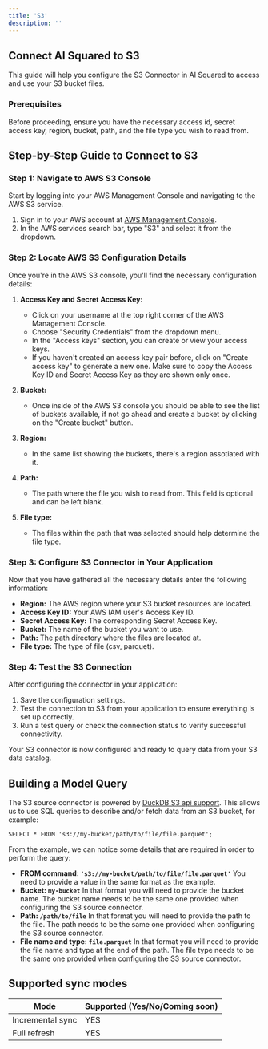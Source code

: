 ```yaml
---
title: 'S3'
description: ''
---
```


## Connect AI Squared to S3

This guide will help you configure the S3 Connector in AI Squared to access and use your S3 bucket files.

### Prerequisites

Before proceeding, ensure you have the necessary access id, secret access key, region, bucket, path, and the file type you wish to read from.

## Step-by-Step Guide to Connect to S3

### Step 1: Navigate to AWS S3 Console

Start by logging into your AWS Management Console and navigating to the AWS S3 service.

1. Sign in to your AWS account at [AWS Management Console](https://aws.amazon.com/console/).
2. In the AWS services search bar, type "S3" and select it from the dropdown.

### Step 2: Locate AWS S3 Configuration Details

Once you're in the AWS S3 console, you'll find the necessary configuration details:

1. **Access Key and Secret Access Key:**
   - Click on your username at the top right corner of the AWS Management Console.
   - Choose "Security Credentials" from the dropdown menu.
   - In the "Access keys" section, you can create or view your access keys.
   - If you haven't created an access key pair before, click on "Create access key" to generate a new one. Make sure to copy the Access Key ID and Secret Access Key as they are shown only once.

2. **Bucket:**
   - Once inside of the AWS S3 console you should be able to see the list of buckets available, if not go ahead and create a bucket by clicking on the "Create bucket" button.

3. **Region:**
   - In the same list showing the buckets, there's a region assotiated with it.

4. **Path:**
   - The path where the file you wish to read from. This field is optional and can be left blank.

5. **File type:**
   - The files within the path that was selected should help determine the file type.

### Step 3: Configure S3 Connector in Your Application

Now that you have gathered all the necessary details enter the following information:
   - **Region:** The AWS region where your S3 bucket resources are located.
   - **Access Key ID:** Your AWS IAM user's Access Key ID.
   - **Secret Access Key:** The corresponding Secret Access Key.
   - **Bucket:** The name of the bucket you want to use.
   - **Path:** The path directory where the files are located at.
   - **File type:** The type of file (csv, parquet).

### Step 4: Test the S3 Connection

After configuring the connector in your application:

1. Save the configuration settings.
2. Test the connection to S3 from your application to ensure everything is set up correctly.
3. Run a test query or check the connection status to verify successful connectivity.

Your S3 connector is now configured and ready to query data from your S3 data catalog.

## Building a Model Query

The S3 source connector is powered by [DuckDB S3 api support](https://duckdb.org/docs/extensions/httpfs/s3api.html). This allows us to use 
SQL queries to describe and/or fetch data from an S3 bucket, for example:
```
SELECT * FROM 's3://my-bucket/path/to/file/file.parquet';
```

From the example, we can notice some details that are required in order to perform the query:
   - **FROM command: `'s3://my-bucket/path/to/file/file.parquet'`** You need to provide a value in the same format as the example.
   - **Bucket: `my-bucket`** In that format you will need to provide the bucket name. The bucket name needs to be
   the same one provided when configuring the S3 source connector.
   - **Path: `/path/to/file`** In that format you will need to provide the path to the file. The path needs to be
   the same one provided when configuring the S3 source connector.
   - **File name and type: `file.parquet`** In that format you will need to provide the file name and type at the end of the path. The file type needs to be
   the same one provided when configuring the S3 source connector.

## Supported sync modes

| Mode             | Supported (Yes/No/Coming soon) |
|------------------|--------------------------------|
| Incremental sync | YES                           |
| Full refresh     | YES                           |
